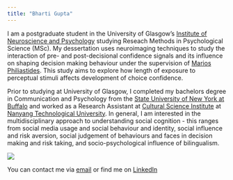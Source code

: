 ```yaml
---
title: "Bharti Gupta"
---
```


I am a postgraduate student in the University of Glasgow's
[Institute of Neuroscience and Psychology](http://www.gla.ac.uk/researchinstitutes/neurosciencepsychology/) studying Reseach Methods in Psychological Science (MSc). My dessertation uses neuroimaging techniques to study the interaction of pre- and post-decisional confidence signals and its influence on shaping decision making behaviour under the supervision of [Marios Philiastides](https://www.gla.ac.uk/researchinstitutes/neurosciencepsychology/staff/mariosphiliastides). This study aims to explore how length of exposure to perceptual stimuli affects development of choice confidence.

Prior to studying at University of Glasgow, I completed my bachelors degree in Communication and Psychology from the [State University of New York at Buffalo](https://www.buffalo.edu/) and worked as a Research Assistant at [Cultural Science Institute](https://deonlabblog.com/) at [Nanyang Technological University](http://research.ntu.edu.sg/Pages/index.aspx). In general, I am interested in the multidisciplinary approach to understanding social cognition - this ranges from social media usage and social behaviour and identity, social influence and risk aversion, social judgement of behaviours and faces in decision making and risk taking, and socio-psychological influence of bilingualism.

![](bharti_photo.jpg)

You can contact me via [email](bhartigupta@live.com) or find me on [LinkedIn](https://sg.linkedin.com/in/bharrrti)
